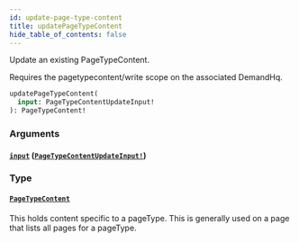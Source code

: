 ```yaml
---
id: update-page-type-content
title: updatePageTypeContent
hide_table_of_contents: false
---
```



Update an existing PageTypeContent.

Requires the pagetypecontent/write scope on the associated DemandHq.

```graphql
updatePageTypeContent(
  input: PageTypeContentUpdateInput!
): PageTypeContent!
```


### Arguments

#### [`input`](#) ([`PageTypeContentUpdateInput!`](/developers/demandhq-apis/demand-api/graphql/reference/inputs/page-type-content-update-input))




### Type

#### [`PageTypeContent`](/developers/demandhq-apis/demand-api/graphql/reference/objects/page-type-content)

This holds content specific to a pageType. This is generally used on a page that lists all pages for a pageType.




